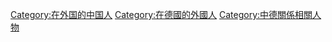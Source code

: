 [[Category:在外国的中国人|Category:在外国的中国人]]
[[Category:在德國的外國人|Category:在德國的外國人]]
[[Category:中德關係相關人物|Category:中德關係相關人物]]
